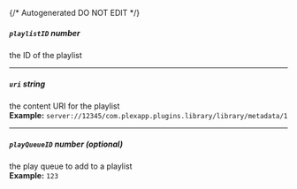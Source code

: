 {/* Autogenerated DO NOT EDIT  */}
##### `playlistID` _number_
the ID of the playlist

---
##### `uri` _string_
the content URI for the playlist
<br/>
**Example:** `server://12345/com.plexapp.plugins.library/library/metadata/1`

---
##### `playQueueID` _number (optional)_
the play queue to add to a playlist
<br/>
**Example:** `123`

